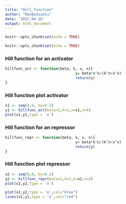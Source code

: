 ```yaml
---
title: "Hill_function"
author: "ManBuXiaoCu"
date: '2022-04-16'
output: html_document
---
```


```r
knitr::opts_chunk$set(echo = TRUE)
```

```r
knitr::opts_chunk$set(echo = TRUE)
```

### Hill function for an activator
```r

hillfunc_act <- function(beta, k, x, n){
                                y= beta*x^n/(k^n+x^n)
                                return(y)
}
```

### Hill function plot activator
```r
x1 <- seq(0,6, by=0.2)
y1 <- hillfunc_act(beta=2,k=2,x=x1,n=4)
plot(x1,y1,type = 'o')
```

### Hill function for an repressor
```r

hillfunc_repr <- function(beta, k, x, n){
                                y= beta*k^n/(k^n+x^n)
                                return(y)
}
```


### Hill function plot repressor
```r
x2 <- seq(0,6, by=0.2)
y2 <- hillfunc_repr(beta=2,k=2,x=x2,n=4)
plot(x2,y2,type = 'o')
```

```r
plot(x2,y2,type = 'o',col="blue")
lines(x1,y1,type = 'o',col="red")
```



